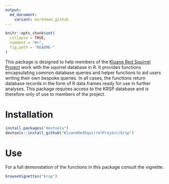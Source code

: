 ```yaml
---
output:
  md_document:
    variant: markdown_github
---
```


<!-- README.md is generated from README.rmd. Please edit that file -->

```r
knitr::opts_chunk$set(
  collapse = TRUE,
  comment = "#>",
  fig.path = "README-"
)
```

This package is designed to help members of the [Kluane Red Squirrel Project](http://redsquirrel.biology.ualberta.ca/) work with the squirrel database in R. It provides functions encapsulating common database queries and helper functions to aid users writing their own bespoke queries. In all cases, the functions return database records in the form of R data frames ready for use in further analyses. This package requires access to the KRSP database and is therefore only of use to members of the project.

# Installation

```r
install.packages("devtools")
devtools::install_github("KluaneRedSquirrelProject/krsp")
```

# Use

For a full demonstation of the functions in this package consult the vignette.

```r
browseVignettes("krsp")
```
